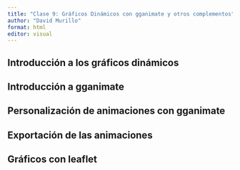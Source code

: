 ---
title: "Clase 9: Gráficos Dinámicos con gganimate y otros complementos"
author: "David Murillo"
format: html
editor: visual
---

## Introducción a los gráficos dinámicos

## Introducción a gganimate

## Personalización de animaciones con gganimate

## Exportación de las animaciones

## Gráficos con leaflet